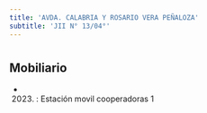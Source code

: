 ```yaml
---
title: 'AVDA. CALABRIA Y ROSARIO VERA PEÑALOZA'
subtitle: 'JII N° 13/04°'
---
```


#


## Mobiliario

*  (2023) : Estación movil cooperadoras 1 



